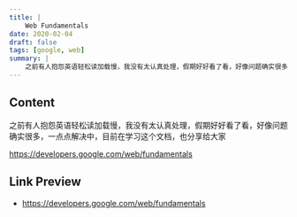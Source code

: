 ```yaml
---
title: |
    Web Fundamentals
date: 2020-02-04
draft: false
tags: [google, web]
summary: |
    之前有人抱怨英语轻松读加载慢，我没有太认真处理，假期好好看了看，好像问题确实很多，一点点解决中，目前在学习这个文档，也分享给大家  https://developers.google.com/web/fundamentals
---
```


## Content

之前有人抱怨英语轻松读加载慢，我没有太认真处理，假期好好看了看，好像问题确实很多，一点点解决中，目前在学习这个文档，也分享给大家

https://developers.google.com/web/fundamentals

## Link Preview

- https://developers.google.com/web/fundamentals

